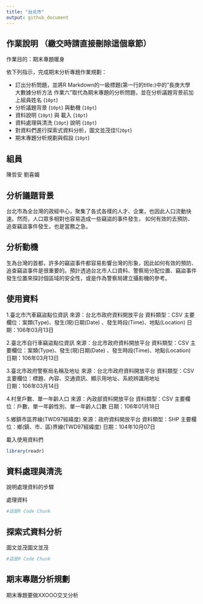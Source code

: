 ```yaml
---
title: "台北市"
output: github_document
---
```



## 作業說明 （繳交時請直接刪除這個章節）

作業目的：期末專題暖身

依下列指示，完成期末分析專題作業規劃：

- 訂出分析問題，並將R Markdown的一級標題(第一行的title:)中的"長庚大學 大數據分析方法 作業六"取代為期末專題的分析問題，並在分析議題背景前加上組員姓名 (`10pt`)
- 分析議題背景 (`10pt`) 與動機 (`10pt`)
- 資料說明 (`10pt`) 與 載入 (`10pt`)
- 資料處理與清洗 (`10pt`) 說明 (`10pt`)
- 對資料們進行探索式資料分析，圖文並茂佳!(`20pt`)
- 期末專題分析規劃與假設 (`10pt`)

## 組員
陳哲安
劉喜媚

## 分析議題背景
台北市為全台灣的政經中心，聚集了各式各樣的人才、企業，也因此人口流動快速。然而，人口眾多相對也容易造成一些竊盜的事件發生，
如何有效的去預防、追查竊盜事件發生，也是當務之急。

## 分析動機
生為台灣的首都，許多的竊盜事件都容易影響台灣的形象，因此如何有效的預防、追查竊盜事件是很重要的。預計透過台北市人口資料、警察局分配位置、竊盜事件發生位置來探討個區域的安全性，或是作為警察局建立攝影機的參考。

## 使用資料
1.臺北市汽車竊盜點位資訊
來源：台北市政府資料開放平台
資料類型：CSV
主要欄位：案類(Type)、發生(現)日期(Date) 、發生時段(Time)、地點(Location) 
日期：106年03月13日

2.臺北市自行車竊盜點位資訊
來源：台北市政府資料開放平台
資料類型：CSV
主要欄位：案類(Type)、發生(現)日期(Date) 、發生時段(Time)、地點(Location) 
日期：106年03月13日

3.臺北市政府警察局名稱及地址
來源：台北市政府資料開放平台
資料類型：CSV
主要欄位：標題、內容、交通資訊、顯示用地址、系統辨識用地址  
日期：106年03月14日

4.村里戶數、單一年齡人口
來源：內政部資料開放平台
資料類型：CSV
主要欄位：戶數、單一年齡性別、單一年齡人口數 
日期：106年01月18日

5.鄉鎮市區界線(TWD97經緯度)
來源：政府資料開放平台
資料類型：SHP
主要欄位：鄉(鎮、市、區)界線(TWD97經緯度)
日期：104年10月07日


載入使用資料們
```r
library(readr)


```

## 資料處理與清洗
說明處理資料的步驟

處理資料
```r
#這是R Code Chunk
```

## 探索式資料分析
圖文並茂圖文並茂
```r
#這是R Code Chunk
```

## 期末專題分析規劃
期末專題要做XXOOO交叉分析
